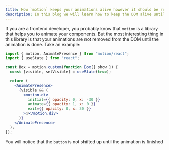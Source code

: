 ```yaml
---
title: How `motion` keeps your animations alive however it should be removed from the DOM?
description: In this blog we will learn how to keep the DOM alive until the animations are done.
---
```


If you are a frontend developer, you probably know that `motion` is a library that helps you to 
animate your components. But the most interesting thing in this library is that your animations are
not removed from the DOM until the animation is done. Take an example:

```jsx
import { motion, AnimatePresence } from "motion/react";
import { useState } from "react";

const Box = motion.custom(function Box({ show }) {
  const [visible, setVisible] = useState(true);

  return (
    <AnimatePresence>
      {visible && (
        <motion.div
          initial={{ opacity: 0, x: -30 }}
          animate={{ opacity: 1, x: 0 }}
          exit={{ opacity: 0, x: 30 }}
        >⚾</motion.div>
      )}
    </AnimatePresence>
  );
});
```

<Ball />

You will notice that the `button` is not shifted up until the animation is finished